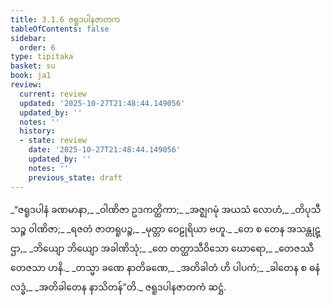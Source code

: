 ```yaml
---
title: 3.1.6 ဇရူဒပါနဇာတက
tableOfContents: false
sidebar:
  order: 6
type: tipitaka
basket: su
book: ja1
review:
  current: review
  updated: '2025-10-27T21:48:44.149056'
  updated_by: ''
  notes: ''
  history:
  - state: review
    date: '2025-10-27T21:48:44.149056'
    updated_by: ''
    notes: ''
    previous_state: draft
---
```



<ReviewStatus review={frontmatter.review} showDetails={true} />

<HypothesisAnnotation frontmatter={frontmatter} />

<DynamicBreadcrumb />

<Division number="16" book="ja1" e="ch" v="22" p="73">

<Paragraph number="690" type="verses" book="ja1">
_“ဇရူဒပါနံ ခဏမာနာ,_  
_ဝါဏိဇာ ဥဒကတ္ထိကာ;_  
_အဇ္ဈဂမုံ အယသံ လောဟံ,_  
_တိပုသီသဉ္စ ဝါဏိဇာ;_  
_ရဇတံ ဇာတရူပဉ္စ,_  
_မုတ္တာ ဝေဠုရိယာ ဗဟူ._  

</Paragraph>

</Division>
<Division number="17" book="ja1" e="ch" v="22" p="73">

<Paragraph number="691" type="verses" book="ja1">
_တေ စ တေန အသန္တုဋ္ဌာ,_  
_ဘိယျော ဘိယျော အခါဏိသုံ;_  
_တေ တတ္ထာသီဝိသော ဃောရော,_  
_တေဇဿီ တေဇသာ ဟနိ._  

</Paragraph>

</Division>
<Division number="18" book="ja1" e="ch" v="22" p="73">

<Paragraph number="692" type="verses" book="ja1">
_တသ္မာ ခဏေ နာတိခဏေ,_  
_အတိခါတံ ဟိ ပါပကံ;_  
_ခါတေန စ ဓနံ လဒ္ဓံ,_  
_အတိခါတေန နာသိတန်”တိ._  


</Paragraph>
</Division>

<Paragraph number="693" type="center" book="ja1">
ဇရူဒပါနဇာတကံ ဆဋ္ဌံ.
</Paragraph>
